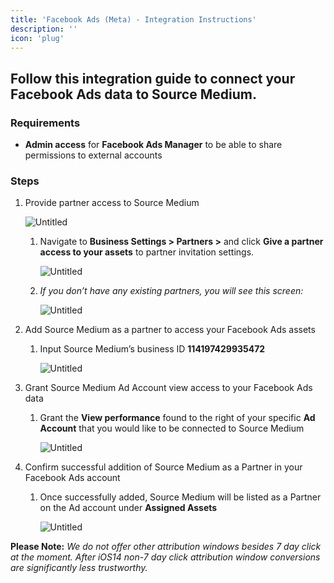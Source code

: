 ```yaml
---
title: 'Facebook Ads (Meta) - Integration Instructions'
description: ''
icon: 'plug'
---
```


## Follow this integration guide to connect your Facebook Ads data to Source Medium.

### Requirements

- **Admin access** for **Facebook Ads Manager** to be able to share permissions to external accounts

### Steps

1. Provide partner access to Source Medium
    
    ![Untitled](/images/article-imgs/meta-integration/Untitled.png)
    
    1. Navigate to **Business Settings > Partners >** and click **Give a partner access to your assets** to partner invitation settings. 
        
        ![Untitled](/images/article-imgs/meta-integration/Untitled1.png)
        
    2. *If you don’t have any existing partners, you will see this screen:*
        
        ![Untitled](/images/article-imgs/meta-integration/Untitled2.png)
        
2. Add Source Medium as a partner to access your Facebook Ads assets 
    1. Input Source Medium’s business ID **114197429935472**
        
        ![Untitled](/images/article-imgs/meta-integration/Untitled3.png)
        
3. Grant Source Medium Ad Account view access to your Facebook Ads data 
    1. Grant the **View performance** found to the right of your specific **Ad Account** that you would like to be connected to Source Medium
        
        ![Untitled](/images/article-imgs/meta-integration/Untitled4.png)
        
4. Confirm successful addition of Source Medium as a Partner in your Facebook Ads account 
    1. Once successfully added, Source Medium will be listed as a Partner on the Ad account under **Assigned Assets**
        
        ![Untitled](/images/article-imgs/meta-integration/Untitled5.png)
        

**Please Note:** *We do not offer other attribution windows besides 7 day click at the moment. After iOS14 non-7 day click attribution window conversions are significantly less trustworthy.*